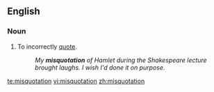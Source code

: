 ==English==
===Noun===
{{en-noun}}

#To incorrectly [[quote]].
#:''My '''misquotation''' of Hamlet during the Shakespeare lecture brought laughs.  I wish I'd done it on purpose.''

[[te:misquotation]]
[[vi:misquotation]]
[[zh:misquotation]]